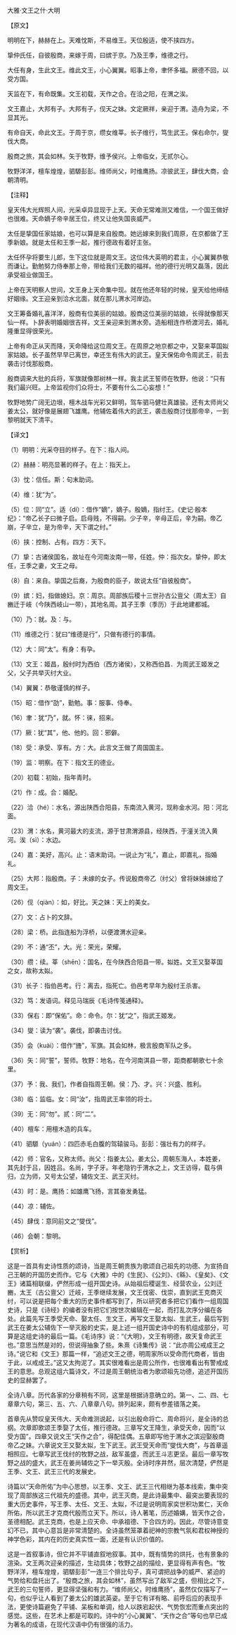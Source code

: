 

大雅·文王之什·大明

【原文】

明明在下，赫赫在上。天难忱斯，不易维王。天位殷适，使不挟四方。

挚仲氏任，自彼殷商，来嫁于周，曰嫔于京。乃及王季，维德之行。

大任有身，生此文王。维此文王，小心翼翼。昭事上帝，聿怀多福。厥德不回，以受方国。

天监在下，有命既集。文王初载，天作之合。在洽之阳，在渭之涘。

文王嘉止，大邦有子。大邦有子，伣天之妹。文定厥祥，亲迎于渭。造舟为梁，不显其光。

有命自天，命此文王。于周于京，缵女维莘。长子维行，笃生武王。保右命尔，燮伐大商。

殷商之旅，其会如林。矢于牧野，维予侯兴。上帝临女，无贰尔心。

牧野洋洋，檀车煌煌，驷騵彭彭。维师尚父，时维鹰扬。凉彼武王，肆伐大商，会朝清明。

【注释】

皇天伟大光辉照人间，光采卓异显现于上天。天命无常难测又难信，一个国王做好也很难。天命嫡子帝辛居王位，终又让他失国丧威严。

太任是挚国任家姑娘，也可以算是来自殷商。她远嫁来到我们周原，在京都做了王季新娘。就是太任和王季一起，推行德政有着好主张。

太任怀孕将要生儿郎，生下这位就是周文王。这位伟大英明的君主，小心翼翼恭敬而谦让。勤勉努力侍奉那上帝，带给我们无数的福祥。他的德行光明又磊落，因此承受祖业做国王。

上帝在天明察人世间，文王身上天命集中现。就在他还年轻的时候，皇天给他缔结好姻缘。文王迎亲到洽水北面，就在那儿渭水河岸边。

文王筹备婚礼喜洋洋，殷商有位美丽的姑娘。殷商这位美丽的姑娘，长得就像那天仙一样。卜辞表明婚姻很吉祥，文王亲迎来到渭水旁。造船相连作桥渡河去，婚礼隆重显得很荣光。

上帝有命正从天而降，天命降给这位周文王。在周原之地京都之中，又娶来莘国姒家姑娘。长子虽然早早已离世，幸还生有伟大的武王。皇天保佑命令周武王，前去袭击讨伐那殷商。

殷商调来大批的兵将，军旗就像那树林一样。我主武王誓师在牧野，他说：“只有我们最兴旺。上帝监视你们众将士，不要有什么二心妄想！”

牧野地势广阔无边垠，檀木战车光彩又鲜明，驾车驷马健壮真雄骏。还有太师尚父姜太公，就好像是展翅飞雄鹰。他辅佐着伟大的武王，袭击殷商讨伐那帝辛，一到黎明就天下清平。

【译文】

（1）明明：光采夺目的样子。在下：指人间。

（2）赫赫：明亮显著的样子。在上：指天上。

（3）忱：信任。斯：句末助词。

（4）维：犹“为”。

（5）位：同“立”。适（dí）：借作“嫡”，嫡子。殷嫡，指纣王。《史记·殷本纪》：“帝乙长子曰微子启。启母贱，不得嗣。少子辛，辛母正后，辛为嗣。帝乙崩，子辛立，是为帝辛，天下谓之纣。”

（6）挟：控制、占有。四方：天下。

（7）挚：古诸侯国名，故址在今河南汝南一带，任姓。仲：指次女。挚仲，即太任，王季之妻，文王之母。

（8）自：来自。挚国之后裔，为殷商的臣子，故说太任“自彼殷商”。

（9）嫔：妇，指做媳妇。京：周京。周部族后稷十三世孙古公亶父（周太王）自豳迁于岐（今陕西岐山一带），其地名周。其子王季（季历）于此地建都城。

（10）乃：就。及：与。

（11）维德之行：犹曰“维德是行”，只做有德行的事情。

（12）大：同“太”。有身：有孕。

（13）文王：姬昌，殷纣时为西伯（西方诸侯），又称西伯昌．为周武王姬发之父，父子共举灭纣大业。

（14）翼翼：恭敬谨慎的样子。

（15）昭：借作“劭”，勤勉。事：服事、侍奉。

（16）聿：犹“乃”，就。怀：徕，招来。

（17）厥：犹“其”，他、他的。回：邪僻。

（18）受：承受、享有。方：大。此言文王做了周国国主。

（19）监：明察。在下：指文王的德业。

（20）初载：初始，指年青时。

（21）作：成。合：婚配。

（22）洽（hé）：水名，源出陕西合阳县，东南流入黄河，现称金水河。阳：河北面。

（23）渭：水名，黄河最大的支流，源于甘肃渭源县，经陕西，于潼关流入黄河。涘（sì）：水边。

（24）嘉：美好，高兴。止：语末助词。一说止为“礼”，嘉止，即嘉礼，指婚礼。

（25）大邦：指殷商。子：未嫁的女子。传说殷商帝乙（纣父）曾将妹妹嫁给了周文王。

（26）伣（qiàn）：如，好比。天之妹：天上的美女。

（27）文：占卜的文辞。

（28）梁：桥。此指连船为浮桥，以便渡渭水迎亲。

（29）不：通“丕”，大。光：荣光，荣耀。

（30）缵：续。莘（shēn）：国名，在今陕西合阳县一带。姒姓。文王又娶莘国之女，故称太姒。

（31）长子：指伯邑考。行：离去，指死亡。伯邑考早年为殷纣王杀害。

（32）笃：发语词。释见马瑞辰《毛诗传笺通释》。

（33）保右：即“保佑”。命：命令。尔：犹“之”，指武王姬发。

（34）燮：读为“袭”。袭伐，即袭击讨伐。

（35）会（kuài）：借作“旝”，军旗。其会如林，极言殷商军队之多。

（36）矢：同“誓”，誓师。牧野：地名，在今河南淇县一带，距商都朝歌七十余里。

（37）予：我、我们，作者自指周王朝。侯：乃、才。兴：兴盛、胜利。

（38）临：监临。女：同“汝”，指周武王率领的将士。

（39）无：同“勿”。贰：同“二”。

（40）檀车：用檀木造的兵车。

（41）驷騵（yuán）：四匹赤毛白腹的驾辕骏马。彭彭：强壮有力的样子。

（42）师：官名，又称太师。尚父：指姜太公。姜太公，周朝东海人，本姓姜，其先封于吕，因姓吕。名尚，字子牙。年老隐钓于渭水之上，文王访得，载与俱归，立为师，又号太公望，辅佐文王、武王灭纣。

（43）时：是。鹰扬：如雄鹰飞扬，言其奋发勇猛。

（44）凉：辅佐。

（45）肆伐：意同前文之“燮伐”。

（46）会朝：黎明。

【赏析】

这是一首具有史诗性质的颂诗，当是周王朝贵族为歌颂自己祖先的功德、为宣扬自己王朝的开国历史而作。它与《大雅》中的《生民》、《公刘》、《緜》、《皇矣》、《文王》诸篇相联缀，俨然形成一组开国史诗。从始祖后稷诞生、经营农业，公刘迁豳，太王（古公亶父）迁岐，王季继续发展，文王伐密、伐崇，直到武王克商灭纣，可以说是把每个重大的历史事件都写到了，所以研究者多把它们看作一组周国史诗，只是《诗经》的编者没有把它们按世次编辑在一起，而打乱次序分编在各处。此篇先写王季受天命、娶太任、生文王，再写文王娶太姒、生武王，最后写到武王在姜太公辅佐下一举灭殷的史实，是上述一组开国史诗中的有机组成部分，可算是这组史诗的最后一篇。《毛诗序》说：“《大明》，文王有明德，故天复命武王也。”意思当然是对的，但说得抽象了些。朱熹《诗集传》说：“此亦周公戒成王之诗。”说它和《文王》那篇一样，“追述文王之德，明周家所以受命而代商者，皆由于此，以戒成王。”这又太拘泥了。其实很难看出是周公所作，也很难看出有警戒成王的意思。总观这组六篇诗文，不过是周王朝统治者为歌颂祖先功德，追述开国历史的显赫罢了。

全诗八章。历代各家的分章稍有不同，这里是根据诗意确立的。第一、二、四、七章章六句，第三、五、六、八章章八句。排列起来，颇有参差错落之美。

首章先从赞叹皇天伟大、天命难测说起，以引出殷命将亡、周命将兴，是全诗的总纲。次章即歌颂王季娶了太任，推行德政。三章写文王降生，承受天命，因而“以受方国”。四章又说文王“天作之合”，得配佳偶。五章即写他于渭水之滨迎娶殷商帝乙之妹。六章说文王又娶太姒，生下武王。武王受天命而“燮伐大商”，与首章遥相照应。七章写武王伐纣的牧野之战，敌军虽盛，而武王斗志更坚。最后一章写牧野之战的盛大，武王在姜尚辅佐之下一举灭殷。全诗时序井然，层次清楚，俨然是王季、文王、武王三代的发展史。

诗篇以“天命所佑”为中心思想，以王季、文王、武王三代相继为基本线索，集中突现了周部族这三代祖先的盛德。其中，武王灭商，是此诗最集中、最突出要表现的重大历史事件，写王季、太任、文王、太姒，不过是说明周家奕世积功累仁，天命所佑，所以武王才克商代殷而立天下。所以，诗人著笔，历述婚媾，皆天作之合，圣德相配。武王克商，也是上应天命、中承祖德、下合四方的。因此，尽管诗意变幻不已，其中心意旨是非常清楚的。全诗虽然笼罩着祀神的宗教气氛和君权神授的神学色彩，其内在的历史真实性一面，还是有认识价值的。

这是一首叙事诗，但它并不平铺直叙地叙事。其中，既有情势的烘托，也有景象的渲染。文王两次迎亲的描述，生动具体；牧野之战的描绘，更显得有声有色。“牧野洋洋，檀车煌煌，驷騵彭彭”一连三个排比句子，真可谓把战争的威严、紧迫的气势给和盘托出了。“殷商之旅，其会如林”，虽然写出了敌军之盛，但相比之下，武王的三句誓师，更显得坚强和有力。“维师尚父，时维鹰扬”，虽然仅仅描写了一句，也似乎让人看到了姜太公的雄武英姿。至于它有详有略、前呼后应的表现手法，更使诗篇避免了平铺、呆板和单调，给人以跌宕起伏、气势恢宏而重点突出的感觉。这些，在艺术上都是可取的。诗中的“小心翼翼”、“天作之合”等句也早已成为著名的成语，在现代汉语中仍有很强的活力。

